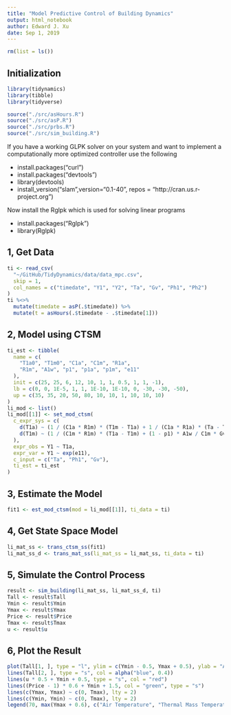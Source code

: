 ```yaml
---
title: "Model Predictive Control of Building Dynamics"
output: html_notebook
author: Edward J. Xu
date: Sep 1, 2019
---
```


```r
rm(list = ls())
```

## Initialization

```r
library(tidynamics)
library(tibble)
library(tidyverse)

source("./src/asHours.R")
source("./src/asP.R")
source("./src/prbs.R")
source("./src/sim_building.R")
```

If you have a working GLPK solver on your system and want to implement a
computationally more optimized controller use the following

- install.packages("curl")
- install.packages("devtools")
- library(devtools)
- install_version("slam",version="0.1-40", repos = "http://cran.us.r-project.org")

Now install the Rglpk which is used for solving linear programs

- install.packages("Rglpk")
- library(Rglpk)

## 1, Get Data

```r
ti <- read_csv(
  "~/GitHub/TidyDynamics/data/data_mpc.csv",
  skip = 1,
  col_names = c("timedate", "Y1", "Y2", "Ta", "Gv", "Ph1", "Ph2")
)
ti %<>%
  mutate(timedate = asP(.$timedate)) %>%
  mutate(t = asHours(.$timedate - .$timedate[1]))
```

## 2, Model using CTSM

```r
ti_est <- tibble(
  name = c(
    "T1a0", "T1m0", "C1a", "C1m", "R1a",
    "R1m", "A1w", "p1", "p1a", "p1m", "e11"
  ),
  init = c(25, 25, 6, 12, 10, 1, 1, 0.5, 1, 1, -1),
  lb = c(0, 0, 1E-5, 1, 1, 1E-10, 1E-10, 0, -30, -30, -50),
  up = c(35, 35, 20, 50, 80, 10, 10, 1, 10, 10, 10)
)
li_mod <- list()
li_mod[[1]] <- set_mod_ctsm(
  c_expr_sys = c(
    d(T1a) ~ (1 / (C1a * R1m) * (T1m - T1a) + 1 / (C1a * R1a) * (Ta - T1a) + 1 / C1a * Ph1 + p1 * A1w / C1a * Gv) * d(t) + exp(p1a) / C1a * d(w1a),
    d(T1m) ~ (1 / (C1m * R1m) * (T1a - T1m) + (1 - p1) * A1w / C1m * Gv) * d(t) + exp(p1m) / C1m * d(w1m)
  ),
  expr_obs = Y1 ~ T1a,
  expr_var = Y1 ~ exp(e11),
  c_input = c("Ta", "Ph1", "Gv"),
  ti_est = ti_est
)
```

## 3, Estimate the Model

```r
fit1 <- est_mod_ctsm(mod = li_mod[[1]], ti_data = ti)
```

## 4, Get State Space Model

```r
li_mat_ss <- trans_ctsm_ss(fit1)
li_mat_ss_d <- trans_mat_ss(li_mat_ss = li_mat_ss, ti_data = ti)
```

## 5, Simulate the Control Process

```r
result <- sim_building(li_mat_ss, li_mat_ss_d, ti)
Tall <- result$Tall
Ymin <- result$Ymin
Ymax <- result$Ymax
Price <- result$Price
Tmax <- result$Tmax
u <- result$u
```

## 6, Plot the Result

```r
plot(Tall[1, ], type = "l", ylim = c(Ymin - 0.5, Ymax + 0.5), ylab = "Air Temperature")
lines(Tall[2, ], type = "s", col = alpha("blue", 0.4))
lines(u * 0.5 + Ymin + 0.5, type = "s", col = "red")
lines((Price - 1) * 0.6 + Ymin + 1.5, col = "green", type = "s")
lines(c(Ymax, Ymax) ~ c(0, Tmax), lty = 2)
lines(c(Ymin, Ymin) ~ c(0, Tmax), lty = 2)
legend(70, max(Ymax + 0.6), c("Air Temperature", "Thermal Mass Temperature", "Heating", "Price"), col = c("Black", alpha("blue", 0.4), "red", "green"), lty = 1, bty = "n")
```

